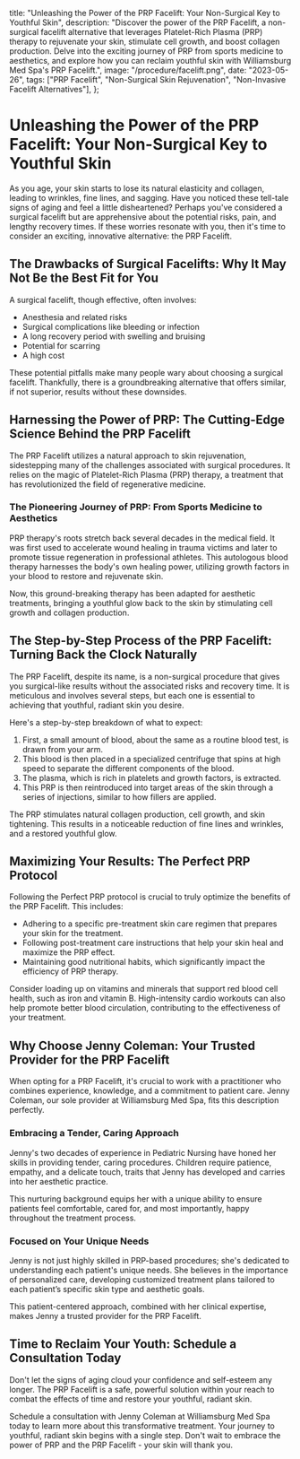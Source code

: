   title: "Unleashing the Power of the PRP Facelift: Your Non-Surgical Key to Youthful Skin",
  description:
    "Discover the power of the PRP Facelift, a non-surgical facelift alternative that leverages Platelet-Rich Plasma (PRP) therapy to rejuvenate your skin, stimulate cell growth, and boost collagen production. Delve into the exciting journey of PRP from sports medicine to aesthetics, and explore how you can reclaim youthful skin with Williamsburg Med Spa's PRP Facelift.",
  image: "/procedure/facelift.png",
  date: "2023-05-26",
  tags: ["PRP Facelift", "Non-Surgical Skin Rejuvenation", "Non-Invasive Facelift Alternatives"],
};

# Unleashing the Power of the PRP Facelift: Your Non-Surgical Key to Youthful Skin

As you age, your skin starts to lose its natural elasticity and collagen, leading to wrinkles, fine lines, and sagging. Have you noticed these tell-tale signs of aging and feel a little disheartened? Perhaps you've considered a surgical facelift but are apprehensive about the potential risks, pain, and lengthy recovery times. If these worries resonate with you, then it's time to consider an exciting, innovative alternative: the PRP Facelift.

## The Drawbacks of Surgical Facelifts: Why It May Not Be the Best Fit for You

A surgical facelift, though effective, often involves:

- Anesthesia and related risks
- Surgical complications like bleeding or infection
- A long recovery period with swelling and bruising
- Potential for scarring
- A high cost

These potential pitfalls make many people wary about choosing a surgical facelift. Thankfully, there is a groundbreaking alternative that offers similar, if not superior, results without these downsides.

## Harnessing the Power of PRP: The Cutting-Edge Science Behind the PRP Facelift

The PRP Facelift utilizes a natural approach to skin rejuvenation, sidestepping many of the challenges associated with surgical procedures. It relies on the magic of Platelet-Rich Plasma (PRP) therapy, a treatment that has revolutionized the field of regenerative medicine.

### The Pioneering Journey of PRP: From Sports Medicine to Aesthetics

PRP therapy's roots stretch back several decades in the medical field. It was first used to accelerate wound healing in trauma victims and later to promote tissue regeneration in professional athletes. This autologous blood therapy harnesses the body's own healing power, utilizing growth factors in your blood to restore and rejuvenate skin.

Now, this ground-breaking therapy has been adapted for aesthetic treatments, bringing a youthful glow back to the skin by stimulating cell growth and collagen production.

## The Step-by-Step Process of the PRP Facelift: Turning Back the Clock Naturally

The PRP Facelift, despite its name, is a non-surgical procedure that gives you surgical-like results without the associated risks and recovery time. It is meticulous and involves several steps, but each one is essential to achieving that youthful, radiant skin you desire.

Here's a step-by-step breakdown of what to expect:

1. First, a small amount of blood, about the same as a routine blood test, is drawn from your arm.
2. This blood is then placed in a specialized centrifuge that spins at high speed to separate the different components of the blood.
3. The plasma, which is rich in platelets and growth factors, is extracted.
4. This PRP is then reintroduced into target areas of the skin through a series of injections, similar to how fillers are applied.

The PRP stimulates natural collagen production, cell growth, and skin tightening. This results in a noticeable reduction of fine lines and wrinkles, and a restored youthful glow.

## Maximizing Your Results: The Perfect PRP Protocol

Following the Perfect PRP protocol is crucial to truly optimize the benefits of the PRP Facelift. This includes:

- Adhering to a specific pre-treatment skin care regimen that prepares your skin for the treatment.
- Following post-treatment care instructions that help your skin heal and maximize the PRP effect.
- Maintaining good nutritional habits, which significantly impact the efficiency of PRP therapy.

Consider loading up on vitamins and minerals that support red blood cell health, such as iron and vitamin B. High-intensity cardio workouts can also help promote better blood circulation, contributing to the effectiveness of your treatment.

## Why Choose Jenny Coleman: Your Trusted Provider for the PRP Facelift

When opting for a PRP Facelift, it's crucial to work with a practitioner who combines experience, knowledge, and a commitment to patient care. Jenny Coleman, our sole provider at Williamsburg Med Spa, fits this description perfectly.

### Embracing a Tender, Caring Approach

Jenny's two decades of experience in Pediatric Nursing have honed her skills in providing tender, caring procedures. Children require patience, empathy, and a delicate touch, traits that Jenny has developed and carries into her aesthetic practice.

This nurturing background equips her with a unique ability to ensure patients feel comfortable, cared for, and most importantly, happy throughout the treatment process.

### Focused on Your Unique Needs

Jenny is not just highly skilled in PRP-based procedures; she's dedicated to understanding each patient's unique needs. She believes in the importance of personalized care, developing customized treatment plans tailored to each patient’s specific skin type and aesthetic goals.

This patient-centered approach, combined with her clinical expertise, makes Jenny a trusted provider for the PRP Facelift.

## Time to Reclaim Your Youth: Schedule a Consultation Today

Don't let the signs of aging cloud your confidence and self-esteem any longer. The PRP Facelift is a safe, powerful solution within your reach to combat the effects of time and restore your youthful, radiant skin.

Schedule a consultation with Jenny Coleman at Williamsburg Med Spa today to learn more about this transformative treatment. Your journey to youthful, radiant skin begins with a single step. Don't wait to embrace the power of PRP and the PRP Facelift - your skin will thank you.
